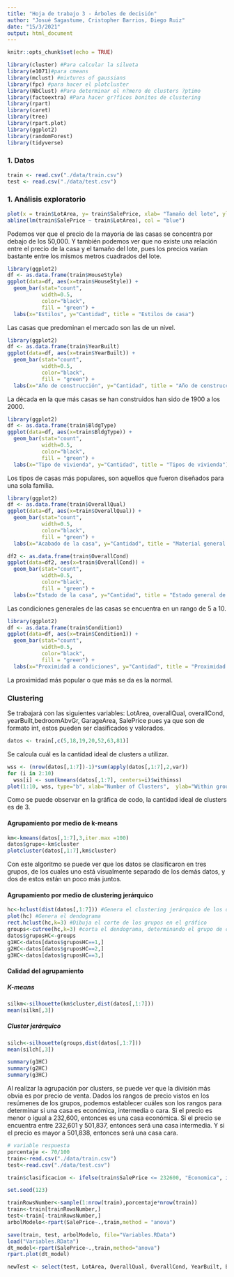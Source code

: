 ```yaml
---
title: "Hoja de trabajo 3 - Árboles de decisión"
author: "Josué Sagastume, Cristopher Barrios, Diego Ruiz"
date: "15/3/2021"
output: html_document
---
```


```r
knitr::opts_chunk$set(echo = TRUE)
```


```r
library(cluster) #Para calcular la silueta
library(e1071)#para cmeans
library(mclust) #mixtures of gaussians
library(fpc) #para hacer el plotcluster
library(NbClust) #Para determinar el n?mero de clusters ?ptimo
library(factoextra) #Para hacer gr?ficos bonitos de clustering
library(rpart)
library(caret)
library(tree)
library(rpart.plot)
library(ggplot2)
library(randomForest)
library(tidyverse)
```

### 1. Datos
```r
train <- read.csv("./data/train.csv")
test <- read.csv("./data/test.csv")
```

### 1. Análisis exploratorio


```r
plot(x = train$LotArea, y= train$SalePrice, xlab= "Tamaño del lote", ylab= "Precio de venta", main = "Tamaño vs precios")
abline(lm(train$SalePrice ~ train$LotArea), col = "blue")
```

Podemos ver que el precio de la mayoría de las casas se concentra por debajo de los 50,000. Y también podemos ver que no existe una relación entre el precio de la casa y el tamaño del lote, pues los precios varían bastante entre los mismos metros cuadrados del lote.




```r
library(ggplot2)
df <- as.data.frame(train$HouseStyle)
ggplot(data=df, aes(x=train$HouseStyle)) + 
  geom_bar(stat="count", 
           width=0.5, 
           color="black",
           fill = "green") +
  labs(x="Estilos", y="Cantidad", title = "Estilos de casa") 
```

Las casas que predominan el mercado son las de un nivel.

```r
library(ggplot2)
df <- as.data.frame(train$YearBuilt)
ggplot(data=df, aes(x=train$YearBuilt)) + 
  geom_bar(stat="count", 
           width=0.5, 
           color="black",
           fill = "green") +
  labs(x="Año de construcción", y="Cantidad", title = "Año de construcción de la casa") 
```

La década en la que más casas se han construidos han sido de 1900 a los 2000.

```r
library(ggplot2)
df <- as.data.frame(train$BldgType)
ggplot(data=df, aes(x=train$BldgType)) + 
  geom_bar(stat="count", 
           width=0.5, 
           color="black",
           fill = "green") +
  labs(x="Tipo de vivienda", y="Cantidad", title = "Tipos de vivienda") 
```

Los tipos de casas más populares, son aquellos que fueron diseñados para una sola familia.

```r
library(ggplot2)
df <- as.data.frame(train$OverallQual)
ggplot(data=df, aes(x=train$OverallQual)) + 
  geom_bar(stat="count", 
           width=0.5, 
           color="black",
           fill = "green") +
  labs(x="Acabado de la casa", y="Cantidad", title = "Material general y acabado de la casa") 

df2 <- as.data.frame(train$OverallCond)
ggplot(data=df2, aes(x=train$OverallCond)) + 
  geom_bar(stat="count", 
           width=0.5, 
           color="black",
           fill = "green") +
  labs(x="Estado de la casa", y="Cantidad", title = "Estado general de la casa") 
```

Las condiciones generales de las casas se encuentra en un rango de 5 a 10.

```r
library(ggplot2)
df <- as.data.frame(train$Condition1)
ggplot(data=df, aes(x=train$Condition1)) + 
  geom_bar(stat="count", 
           width=0.5, 
           color="black",
           fill = "green") +
  labs(x="Proximidad a condiciones", y="Cantidad", title = "Proximidad de la casa a varias condiciones")
```

La proximidad más popular o que más se da es la normal.



### Clustering 

Se trabajará con las siguientes variables: LotArea, overallQual, overallCond, yearBuilt,bedroomAbvGr, GarageArea, SalePrice pues ya que son de formato int, estos pueden ser clasificados y valorados.

```r
datos <- train[,c(5,18,19,20,52,63,81)]
```

Se calcula cuál es la cantidad ideal de clusters a utilizar.
```r
wss <- (nrow(datos[,1:7])-1)*sum(apply(datos[,1:7],2,var))
for (i in 2:10) 
  wss[i] <- sum(kmeans(datos[,1:7], centers=i)$withinss)
plot(1:10, wss, type="b", xlab="Number of Clusters",  ylab="Within groups sum of squares")
```

Como se puede observar en la gráfica de codo, la cantidad ideal de clusters es de 3.

#### Agrupamiento por medio de k-means  
```r
km<-kmeans(datos[,1:7],3,iter.max =100)
datos$grupo<-km$cluster
plotcluster(datos[,1:7],km$cluster)
```

Con este algoritmo se puede ver que los datos se clasificaron en tres grupos, de los cuales uno está visualmente separado de los demás datos, y dos de estos están un poco más juntos.

#### Agrupamiento por medio de clustering jerárquico
```r
hc<-hclust(dist(datos[,1:7])) #Genera el clustering jerárquico de los datos
plot(hc) #Genera el dendograma
rect.hclust(hc,k=3) #Dibuja el corte de los grupos en el gráfico
groups<-cutree(hc,k=3) #corta el dendograma, determinando el grupo de cada fila
datos$gruposHC<-groups
g1HC<-datos[datos$gruposHC==1,]
g2HC<-datos[datos$gruposHC==2,]
g3HC<-datos[datos$gruposHC==3,]
```


#### Calidad del agrupamiento
##### K-means
```r
silkm<-silhouette(km$cluster,dist(datos[,1:7]))
mean(silkm[,3])
```

##### Cluster jerárquico
```r
silch<-silhouette(groups,dist(datos[,1:7]))
mean(silch[,3])
```


```r
summary(g1HC)
summary(g2HC)
summary(g3HC)
```

Al realizar la agrupación por clusters, se puede ver que la división más obvia es por precio de venta. Dados los rangos de precio vistos en los resúmenes de los grupos, podemos establecer cuáles son los rangos para determinar si una casa es económica, intermedia o cara. Si el precio es menor o igual a 232,600, entonces es una casa económica. Si el precio se encuentra entre 232,601 y 501,837, entonces será una casa intermedia. Y si el precio es mayor a 501,838, entonces será una casa cara.

```r
# variable respuesta 
porcentaje <- 70/100
train<-read.csv("./data/train.csv")
test<-read.csv("./data/test.csv")

train$clasificacion <- ifelse(train$SalePrice <= 232600, "Economica", ifelse(train$SalePrice <= 501837, "Intermedia", ifelse(train$SalePrice <= 755000, "Cara")))

set.seed(123)

trainRowsNumber<-sample(1:nrow(train),porcentaje*nrow(train))
train<-train[trainRowsNumber,]
test<-train[-trainRowsNumber,]
arbolModelo<-rpart(SalePrice~.,train,method = "anova")
```

```r
save(train, test, arbolModelo, file="Variables.RData")
load("Variables.RData")
dt_model<-rpart(SalePrice~.,train,method="anova")
rpart.plot(dt_model)
```

```r
newTest <- select(test, LotArea, OverallQual, OverallCond, YearBuilt, BedroomAbvGr, GarageArea, SalePrice)

```

